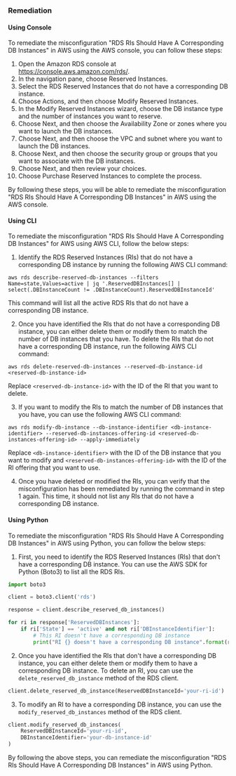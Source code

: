 ### Remediation

#### Using Console

To remediate the misconfiguration "RDS RIs Should Have A Corresponding DB Instances" in AWS using the AWS console, you can follow these steps:

1. Open the Amazon RDS console at https://console.aws.amazon.com/rds/.
2. In the navigation pane, choose Reserved Instances.
3. Select the RDS Reserved Instances that do not have a corresponding DB instance.
4. Choose Actions, and then choose Modify Reserved Instances.
5. In the Modify Reserved Instances wizard, choose the DB instance type and the number of instances you want to reserve.
6. Choose Next, and then choose the Availability Zone or zones where you want to launch the DB instances.
7. Choose Next, and then choose the VPC and subnet where you want to launch the DB instances.
8. Choose Next, and then choose the security group or groups that you want to associate with the DB instances.
9. Choose Next, and then review your choices.
10. Choose Purchase Reserved Instances to complete the process.

By following these steps, you will be able to remediate the misconfiguration "RDS RIs Should Have A Corresponding DB Instances" in AWS using the AWS console.

#### Using CLI

To remediate the misconfiguration "RDS RIs Should Have A Corresponding DB Instances" for AWS using AWS CLI, follow the below steps:

1. Identify the RDS Reserved Instances (RIs) that do not have a corresponding DB instance by running the following AWS CLI command:

```
aws rds describe-reserved-db-instances --filters Name=state,Values=active | jq '.ReservedDBInstances[] | select(.DBInstanceCount != .DBInstanceCount).ReservedDBInstanceId'
```

This command will list all the active RDS RIs that do not have a corresponding DB instance.

2. Once you have identified the RIs that do not have a corresponding DB instance, you can either delete them or modify them to match the number of DB instances that you have. To delete the RIs that do not have a corresponding DB instance, run the following AWS CLI command:

```
aws rds delete-reserved-db-instances --reserved-db-instance-id <reserved-db-instance-id>
```

Replace `<reserved-db-instance-id>` with the ID of the RI that you want to delete.

3. If you want to modify the RIs to match the number of DB instances that you have, you can use the following AWS CLI command:

```
aws rds modify-db-instance --db-instance-identifier <db-instance-identifier> --reserved-db-instances-offering-id <reserved-db-instances-offering-id> --apply-immediately
```

Replace `<db-instance-identifier>` with the ID of the DB instance that you want to modify and `<reserved-db-instances-offering-id>` with the ID of the RI offering that you want to use.

4. Once you have deleted or modified the RIs, you can verify that the misconfiguration has been remediated by running the command in step 1 again. This time, it should not list any RIs that do not have a corresponding DB instance.

#### Using Python

To remediate the misconfiguration "RDS RIs Should Have A Corresponding DB Instances" in AWS using Python, you can follow the below steps:

1. First, you need to identify the RDS Reserved Instances (RIs) that don't have a corresponding DB instance. You can use the AWS SDK for Python (Boto3) to list all the RDS RIs.

```python
import boto3

client = boto3.client('rds')

response = client.describe_reserved_db_instances()

for ri in response['ReservedDBInstances']:
    if ri['State'] == 'active' and not ri['DBInstanceIdentifier']:
        # This RI doesn't have a corresponding DB instance
        print("RI {} doesn't have a corresponding DB instance".format(ri['ReservedDBInstanceId']))
```

2. Once you have identified the RIs that don't have a corresponding DB instance, you can either delete them or modify them to have a corresponding DB instance. To delete an RI, you can use the `delete_reserved_db_instance` method of the RDS client.

```python
client.delete_reserved_db_instance(ReservedDBInstanceId='your-ri-id')
```

3. To modify an RI to have a corresponding DB instance, you can use the `modify_reserved_db_instances` method of the RDS client.

```python
client.modify_reserved_db_instances(
    ReservedDBInstanceId='your-ri-id',
    DBInstanceIdentifier='your-db-instance-id'
)
```

By following the above steps, you can remediate the misconfiguration "RDS RIs Should Have A Corresponding DB Instances" in AWS using Python.

